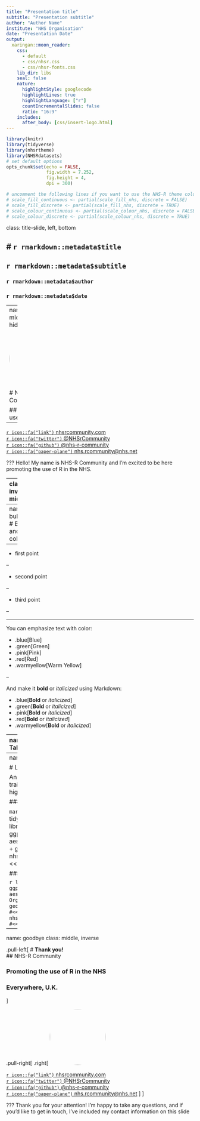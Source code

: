```yaml
---
title: "Presentation title"
subtitle: "Presentation subtitle"
author: "Author Name"
institute: "NHS Organisation"
date: "Presentation Date"
output:
  xaringan::moon_reader:
    css: 
      - default
      - css/nhsr.css
      - css/nhsr-fonts.css
    lib_dir: libs
    seal: false
    nature:
      highlightStyle: googlecode
      highlightLines: true
      highlightLanguage: ["r"]
      countIncrementalSlides: false
      ratio: "16:9"
    includes:
      after_body: [css/insert-logo.html]
---
```


```r
library(knitr)
library(tidyverse)
library(nhsrtheme)
library(NHSRdatasets)
# set default options
opts_chunk$set(echo = FALSE,
               fig.width = 7.252,
               fig.height = 4,
               dpi = 300)

# uncomment the following lines if you want to use the NHS-R theme colours by default
# scale_fill_continuous <- partial(scale_fill_nhs, discrete = FALSE)
# scale_fill_discrete <- partial(scale_fill_nhs, discrete = TRUE)
# scale_colour_continuous <- partial(scale_colour_nhs, discrete = FALSE)
# scale_colour_discrete <- partial(scale_colour_nhs, discrete = TRUE)
```

class: title-slide, left, bottom

# `r rmarkdown::metadata$title`
----
## **`r rmarkdown::metadata$subtitle`**
### `r rmarkdown::metadata$author`
### `r rmarkdown::metadata$date`

---
name: hello
class: middle, center, hide-logo

<img style="border-radius: 50%;" src="https://avatars0.githubusercontent.com/u/53170984?s=200&v=4" width="150px"/>

# NHS-R Community 

## Promoting the use of R in the NHS

--

[`r icon::fa("link")` nhsrcommunity.com](https://nhsrcommunity.com/)<br/>
[`r icon::fa("twitter")` @NHSrCommunity](https://twitter.com/NHSrCommunity)<br/>
[`r icon::fa("github")` @nhs-r-community](https://github.com/nhs-r-community)<br/>
[`r icon::fa("paper-plane")` nhs.rcommunity@nhs.net](mailto:nhs.rcommunity@nhs.net)

???
Hello! My name is NHS-R Community and I'm excited to be here promoting the use of R in the NHS.

---
class: inverse, middle

# Outline

.pull-left[

Outline slides like this one are commonly found in the wild. If they incorporate links they can become a useful "table of contents" for a slide deck.  

Downside is they aren't very memorable. I would encourage a "roadmap" approach to your presentations, using interesting transition slides that let your audience know where you've been and where you're going next.

]<!--end of left-column-->

.pull-right[
.left[
1\. [Making bullet points and emphasizing text](#bulletpoints)

2\. [Tables and quotes](#tables-quotes)

3\. [Line highlighting](#line-highlighting)

4\. [Final slide and contact info](#goodbye)
]
] <!--end of right-column-->

---
name: bulletpoints
# Bullets and text color

--

* first point

--

* second point

--

* third point

--

-----

You can emphasize text with color:

* .blue[Blue]
* .green[Green]
* .pink[Pink]
* .red[Red]
* .warmyellow[Warm Yellow]

--

And make it **bold** or _italicized_ using Markdown:

* .blue[**Bold** or _italicized_]
* .green[**Bold** or _italicized_]
* .pink[**Bold** or _italicized_]
* .red[**Bold** or _italicized_]
* .warmyellow[**Bold** or _italicized_]

---
name: tables-quotes
# Tables and quotes

### Table
.pull-left[

`NHSRDatasets::LOS_model`

Artificially generated hospital data. Fictional patients at 10 fictional hospitals, with `LOS`, `Age` and `Date status` data. 

Data were generated to learn Generalized Linear Models (GLM) concepts, modelling either `Death` or `LOS`.
]

.pull-right[
```r
knitr::kable(head(LOS_model), format = 'html')
```
]

### Quote

> The NHS-R community aims to support the learning, application and exploitation of R in the NHS through workshops, video tutorials and providing a platform for discussion and sharing of developing best practice solutions to NHS problems.

---
name: line-highlighting

# Line highlighting

An example of using the trailing comment `#<<` to highlight lines:

### Code

````markdown
`r ''````{r tidy=FALSE}
library(NHSRdatasets)
ggplot(LOS_model) +
  aes(Age, fill = Organisation) + 
  geom_boxplot() +               #<<
  nhsrtheme::scale_fill_nhs()    #<<
```
````

### Output

```r
library(NHSRdatasets)
ggplot(LOS_model) +
  aes(Age, fill = Organisation) + 
  geom_boxplot() +               #<<
  nhsrtheme::scale_fill_nhs()    #<<
```

---
name: goodbye
class: middle, inverse

.pull-left[
# **Thank you!**
<br/>
## NHS-R Community 

### Promoting the use of R in the NHS

### Everywhere, U.K.
]

.pull-right[
.right[
<img style="border-radius: 50%;" src="https://avatars0.githubusercontent.com/u/53170984?s=200&v=4" width="150px"/>


[`r icon::fa("link")` nhsrcommunity.com](https://nhsrcommunity.com/)<br/>
[`r icon::fa("twitter")` @NHSrCommunity](https://twitter.com/NHSrCommunity)<br/>
[`r icon::fa("github")` @nhs-r-community](https://github.com/nhs-r-community)<br/>
[`r icon::fa("paper-plane")` nhs.rcommunity@nhs.net](mailto:nhs.rcommunity@nhs.net)
]
]

???
Thank you for your attention! 
I'm happy to take any questions, and if you'd like to get in touch, I've included my contact information on this slide
